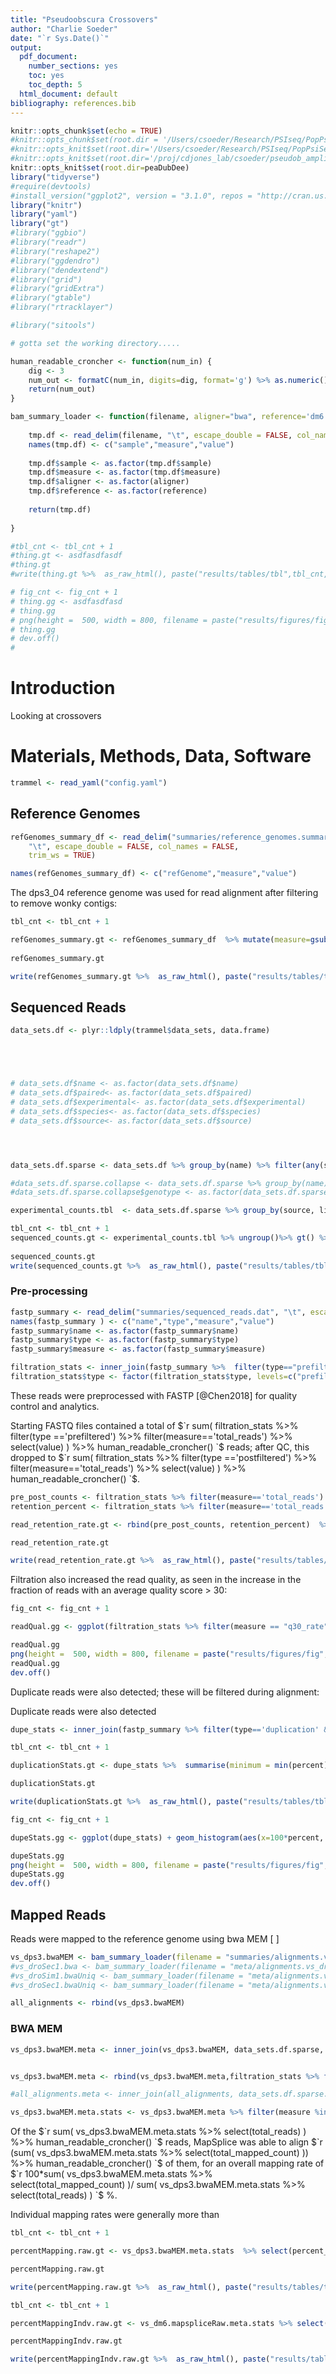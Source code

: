 ```yaml
---
title: "Pseudoobscura Crossovers"
author: "Charlie Soeder"
date: "`r Sys.Date()`"
output:
  pdf_document: 
    number_sections: yes
    toc: yes
    toc_depth: 5
  html_document: default
bibliography: references.bib
---
```


```r
knitr::opts_chunk$set(echo = TRUE)
#knitr::opts_chunk$set(root.dir = '/Users/csoeder/Research/PSIseq/PopPsiSeq/')
#knitr::opts_knit$set(root.dir='/Users/csoeder/Research/PSIseq/PopPsiSeq/')
#knitr::opts_knit$set(root.dir='/proj/cdjones_lab/csoeder/pseudob_amplicon/')
knitr::opts_knit$set(root.dir=peaDubDee)
library("tidyverse")
#require(devtools)
#install_version("ggplot2", version = "3.1.0", repos = "http://cran.us.r-project.org")
library("knitr")
library("yaml")
library("gt")
#library("ggbio")
#library("readr")
#library("reshape2")
#library("ggdendro")
#library("dendextend")
#library("grid")
#library("gridExtra")
#library("gtable")
#library("rtracklayer")

#library("sitools")

# gotta set the working directory.....
```

```r

human_readable_croncher <- function(num_in) {
	dig <- 3
	num_out <- formatC(num_in, digits=dig, format='g') %>% as.numeric() %>% sitools::f2si()
	return(num_out)
}

bam_summary_loader <- function(filename, aligner="bwa", reference='dm6'){
	
	tmp.df <- read_delim(filename, "\t", escape_double = FALSE, col_names = FALSE, trim_ws = TRUE)
	names(tmp.df) <- c("sample","measure","value")
	
	tmp.df$sample <- as.factor(tmp.df$sample)
	tmp.df$measure <- as.factor(tmp.df$measure)
	tmp.df$aligner <- as.factor(aligner)
	tmp.df$reference <- as.factor(reference)
	
	return(tmp.df)
	
}

```


```r


#tbl_cnt <- tbl_cnt + 1
#thing.gt <- asdfasdfasdf
#thing.gt
#write(thing.gt %>%  as_raw_html(), paste("results/tables/tbl",tbl_cnt,"_thing.html", sep=""))


```

```r


# fig_cnt <- fig_cnt + 1
# thing.gg <- asdfasdfasd
# thing.gg
# png(height =  500, width = 800, filename = paste("results/figures/fig",fig_cnt,"_ong.png", sep=""))
# thing.gg
# dev.off()
# 

```



# Introduction

Looking at crossovers 

# Materials, Methods, Data, Software
```r

trammel <- read_yaml("config.yaml")

```


## Reference Genomes


```r
refGenomes_summary_df <- read_delim("summaries/reference_genomes.summary", 
    "\t", escape_double = FALSE, col_names = FALSE, 
    trim_ws = TRUE)

names(refGenomes_summary_df) <- c("refGenome","measure","value")

```

The dps3_04 reference genome was used for read alignment after filtering to remove wonky contigs:

```r

tbl_cnt <- tbl_cnt + 1

refGenomes_summary.gt <- refGenomes_summary_df  %>% mutate(measure=gsub("_"," ",measure)) %>% spread(refGenome, value)   %>% gt() %>% tab_header(title=paste("Table ",tbl_cnt, ". Size and Consolidation of Reference Genomes", sep = ""), subtitle="Drosophila Pseudoobscura") %>%   fmt_number(columns = vars(dps3),suffixing = TRUE, decimals=0) %>% cols_label(measure = " ", dps3 = " ")
	
refGenomes_summary.gt

write(refGenomes_summary.gt %>%  as_raw_html(), paste("results/tables/tbl",tbl_cnt,"_refGenomeSummary.html", sep=""))

```




## Sequenced Reads

```r
data_sets.df <- plyr::ldply(trammel$data_sets, data.frame)





# data_sets.df$name <- as.factor(data_sets.df$name)
# data_sets.df$paired<- as.factor(data_sets.df$paired)
# data_sets.df$experimental<- as.factor(data_sets.df$experimental)
# data_sets.df$species<- as.factor(data_sets.df$species)
# data_sets.df$source<- as.factor(data_sets.df$source)




data_sets.df.sparse <- data_sets.df %>% group_by(name) %>% filter(any(subgroups %in% "all")) %>% ungroup() %>% filter(subgroups != "all") %>% select(-c(path,readsfile1,readsfile2,paired, SRA, line, plate)) %>% distinct() 

#data_sets.df.sparse.collapse <- data_sets.df.sparse %>% group_by(name) %>%  mutate(genotype = paste0(as.character(genotype), collapse = "," ))  %>% distinct()
#data_sets.df.sparse.collapse$genotype <- as.factor(data_sets.df.sparse.collapse$genotype)

experimental_counts.tbl  <- data_sets.df.sparse %>% group_by(source, library, subgroups) %>% summarise(sample_count=n())


```

```r


tbl_cnt <- tbl_cnt + 1
sequenced_counts.gt <- experimental_counts.tbl %>% ungroup()%>% gt() %>% tab_header(title=paste("Table ",tbl_cnt, ". Samples Sequenced", sep = ""), subtitle="counts by population/treatment") %>%   fmt_number(columns = vars(sample_count),suffixing = TRUE, decimals=0) %>% cols_label(source = "population", subgroups = "treatment", sample_count="number sequenced")
	
sequenced_counts.gt
write(sequenced_counts.gt %>%  as_raw_html(), paste("results/tables/tbl",tbl_cnt,"_sequencedSampleCount.html", sep=""))


```




### Pre-processing

```r
fastp_summary <- read_delim("summaries/sequenced_reads.dat", "\t", escape_double = FALSE, col_names = FALSE, trim_ws = TRUE)
names(fastp_summary ) <- c("name","type","measure","value")
fastp_summary$name <- as.factor(fastp_summary$name)
fastp_summary$type <- as.factor(fastp_summary$type)
fastp_summary$measure <- as.factor(fastp_summary$measure)
```

```r
filtration_stats <- inner_join(fastp_summary %>%  filter(type=="prefiltered" | type == 'postfiltered'), data_sets.df.sparse, by=c("name"="name"))
filtration_stats$type <- factor(filtration_stats$type, levels=c("prefiltered", "postfiltered"))
```

These reads were preprocessed with FASTP [@Chen2018] for quality control and analytics. 

Starting FASTQ files contained a total of  $`r sum( filtration_stats %>% filter(type =='prefiltered') %>%  filter(measure=='total_reads') %>% select(value) ) %>% human_readable_croncher() `$ reads; after QC, this dropped to $`r sum( filtration_stats %>% filter(type =='postfiltered') %>%  filter(measure=='total_reads') %>% select(value) ) %>% human_readable_croncher() `$. 

```r
pre_post_counts <- filtration_stats %>% filter(measure=='total_reads') %>%  group_by(type)  %>%  summarise(minimum = min(value), average=mean(value) , maximum = max(value)) 
retention_percent <- filtration_stats %>% filter(measure=='total_reads') %>% select(c(name,type,value)) %>%  spread(type,value) %>% mutate(retention=100*postfiltered/prefiltered) %>%  summarise(type='percent retention', minimum = min(retention), average=mean(retention) , maximum = max(retention))
```

```r

read_retention_rate.gt <- rbind(pre_post_counts, retention_percent)  %>% gt() %>% tab_header(title=paste("Table ",tbl_cnt, ". Read Retention Rate during Preprocessing", sep = ""), subtitle= md("&nbsp;")) %>%  fmt_number(columns = vars(minimum, average,maximum),rows = type!="percent_retention",suffixing = TRUE, decimals=0) %>% fmt_percent(columns = vars(minimum, average,maximum),rows = type=="percent_retention", decimals=1) %>% cols_label(type=" ") 

read_retention_rate.gt

write(read_retention_rate.gt %>%  as_raw_html(), paste("results/tables/tbl",tbl_cnt,"_readRetentionRatePreprocessing.html", sep=""))

```

Filtration also increased the read quality, as seen in the increase in the fraction of reads with an average quality score > 30:

```r
fig_cnt <- fig_cnt + 1

readQual.gg <- ggplot(filtration_stats %>% filter(measure == "q30_rate")) + geom_line(aes(group=name, x=type,y=100*value)) +  geom_point(aes(x=type, y = 100*value, color=source, shape=subgroups)) + labs(title = paste("Figure ",fig_cnt, ". Percent of Reads with a mean QUAL > 30", sep = ""), y="Percent QUAL > 30", x="") + theme_bw() #+ geom_text(data= . %>% filter(type=="postfiltered") %>% filter(value<0.97), aes(type,100*value,label=name))

readQual.gg
png(height =  500, width = 800, filename = paste("results/figures/fig",fig_cnt,"_readQualityThruProcessing.png", sep=""))
readQual.gg
dev.off()


```

Duplicate reads were also detected; these will be filtered during alignment:

Duplicate reads were also detected

```r
dupe_stats <- inner_join(fastp_summary %>% filter(type=='duplication' & measure =='rate') %>%  mutate(percent=value) %>% select(c(name,percent)), data_sets.df.sparse, by=c("name"="name"))
```

```r
tbl_cnt <- tbl_cnt + 1

duplicationStats.gt <- dupe_stats %>%  summarise(minimum = min(percent), average=mean(percent), median=median(percent) , maximum = max(percent)) %>% gt() %>% tab_header(title=paste("Table ",tbl_cnt, ". Percentage Duplication", sep = ""), subtitle="FASTP estimate") %>% fmt_percent(columns=vars(minimum,median,average,maximum), decimals=1, ) #kable(caption="Percentage Duplication",digits=1)

duplicationStats.gt

write(duplicationStats.gt %>%  as_raw_html(), paste("results/tables/tbl",tbl_cnt,"_duplicationStats.html", sep=""))

```


```r
fig_cnt <- fig_cnt + 1

dupeStats.gg <- ggplot(dupe_stats) + geom_histogram(aes(x=100*percent, fill=subgroups), bins=15) + labs(title=paste("Figure ",fig_cnt, ". Duplication Histogram (FASTP estimate)", sep = ""), x="Read Duplication Rate (percent)", y="Number Samples") + theme_bw()

dupeStats.gg
png(height =  500, width = 800, filename = paste("results/figures/fig",fig_cnt,"_readDuplicationRate.png", sep=""))
dupeStats.gg
dev.off()


```




## Mapped Reads

Reads were mapped to the reference genome using bwa MEM [    ]

```r
vs_dps3.bwaMEM <- bam_summary_loader(filename = "summaries/alignments.vs_dps3.bwaMEM.summary",aligner="bwaMEM", reference="dps3")
#vs_droSec1.bwa <- bam_summary_loader(filename = "meta/alignments.vs_droSec1.bwa.summary",aligner="bwa", reference="droSec1")
#vs_droSim1.bwaUniq <- bam_summary_loader(filename = "meta/alignments.vs_droSim1.bwaUniq.summary",aligner="bwaUniq", reference="droSim1")
#vs_droSec1.bwaUniq <- bam_summary_loader(filename = "meta/alignments.vs_droSec1.bwaUniq.summary",aligner="bwaUniq", reference="droSec1")

all_alignments <- rbind(vs_dps3.bwaMEM)
```




### BWA MEM

```r

vs_dps3.bwaMEM.meta <- inner_join(vs_dps3.bwaMEM, data_sets.df.sparse, by = c("sample"="name")) 


vs_dps3.bwaMEM.meta <- rbind(vs_dps3.bwaMEM.meta,filtration_stats %>% filter(type == "postfiltered" & measure== "total_reads" ) %>% mutate(ref_genome="dps3", aligner = "unmapped", sample=name, reference=ref_genome) %>% select(c("sample","measure","value","aligner","reference","source","library","subgroups"  )))

#all_alignments.meta <- inner_join(all_alignments, data_sets.df.sparse.collapse, by = c("sample"="name"))

vs_dps3.bwaMEM.meta.stats <- vs_dps3.bwaMEM.meta %>% filter(measure %in% c("total_reads","total_mapped_count","properly_paired_count", "duplicate_reads")) %>% select(-c("reference", "source","library","subgroups", "aligner")) %>% spread(key="measure", value="value") %>% mutate(total_mapped_count = 2*total_mapped_count) %>% mutate(percent_mapped=total_mapped_count/total_reads, percent_proper = properly_paired_count/total_reads)#, percent_duplicate = duplicate_reads/total_mapped_count)

```

Of the  $`r sum( vs_dps3.bwaMEM.meta.stats %>% select(total_reads) ) %>% human_readable_croncher() `$ reads, MapSplice was able to align  $`r (sum( vs_dps3.bwaMEM.meta.stats %>% select(total_mapped_count) )) %>% human_readable_croncher() `$ of them, for an overall mapping rate of  $`r 100*sum( vs_dps3.bwaMEM.meta.stats %>% select(total_mapped_count) )/ sum( vs_dps3.bwaMEM.meta.stats %>% select(total_reads) ) `$ %.

Individual mapping rates were generally more than 






```r

tbl_cnt <- tbl_cnt + 1

percentMapping.raw.gt <- vs_dps3.bwaMEM.meta.stats  %>% select(percent_mapped) %>% mutate(mack = max(.$percent_mapped),min = min(.$percent_mapped), avg = mean(.$percent_mapped), med = median(.$percent_mapped)) %>% select(-c(percent_mapped)) %>% unique() %>% gt() %>% tab_header(title=paste("Table ",tbl_cnt, ". Percent of Reads Mapping", sep = ""), subtitle="bwa MEM output") %>% fmt_percent(columns=vars(mack,min,avg,med), decimals=1, ) %>% cols_label(min="minimum", mack="maximum", avg="mean", med="median") %>% cols_label(min="minimum", mack="maximum", avg="mean", med="median") %>% cols_move(columns = c("min"), after="med")

percentMapping.raw.gt

write(percentMapping.raw.gt %>%  as_raw_html(), paste("results/tables/tbl",tbl_cnt,"_percentMappingRaw.html", sep=""))

```

```r

tbl_cnt <- tbl_cnt + 1

percentMappingIndv.raw.gt <- vs_dm6.mapspliceRaw.meta.stats %>% select(-c("duplicate_reads", "properly_paired_count", "percent_duplicate", "percent_proper", "sample"))  %>% group_by(housing, genotype) %>% gt()  %>% tab_header(title=paste("Table ",tbl_cnt, ". Individual Mapping Rates", sep = ""), subtitle="raw mapsplice output") %>% fmt_percent(columns=vars(percent_mapped), decimals=1, ) %>% fmt_number(columns = c("total_mapped_count", "total_reads"), decimals = 1, suffixing = T) %>% cols_label(total_mapped_count="reads mapped", total_reads="total reads", percent_mapped = "percent mapped")  %>% cols_move(columns = c("total_mapped_count"), after="total_reads")

percentMappingIndv.raw.gt

write(percentMappingIndv.raw.gt %>%  as_raw_html(), paste("results/tables/tbl",tbl_cnt,"_percentMappingRawIndv.html", sep=""))

```

